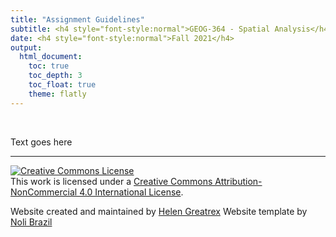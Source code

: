 ```yaml
---
title: "Assignment Guidelines"
subtitle: <h4 style="font-style:normal">GEOG-364 - Spatial Analysis</h4>
date: <h4 style="font-style:normal">Fall 2021</h4>
output: 
  html_document:
    toc: true
    toc_depth: 3
    toc_float: true
    theme: flatly
---
```


<style>
h1.title {
  font-weight: bold;
  font-family: Arial;  
}

h2.title {
  font-family: Arial;  
}

.figure {
   margin-top: 20px;
   margin-bottom: 20px;
}

</style>

<style type="text/css">
#TOC {
  font-size: 13px;
  font-family: Arial;
}
</style>

\


Text goes here


***

<a rel="license" href="http://creativecommons.org/licenses/by-nc/4.0/"><img alt="Creative Commons License" style="border-width:0" src="https://i.creativecommons.org/l/by-nc/4.0/88x31.png" /></a><br />This work is licensed under a <a rel="license" href="http://creativecommons.org/licenses/by-nc/4.0/">Creative Commons Attribution-NonCommercial 4.0 International License</a>.


Website created and maintained by [Helen Greatrex](https://www.geog.psu.edu/directory/helen-greatrex)
Website template by [Noli Brazil](https://nbrazil.faculty.ucdavis.edu/)